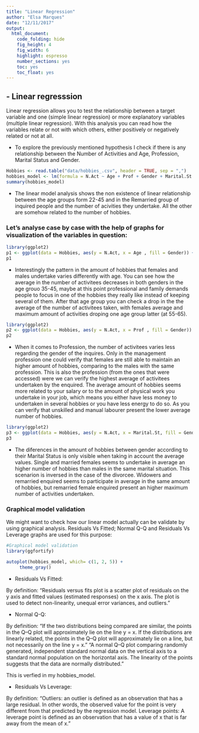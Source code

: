 ```yaml
---
title: "Linear Regression"
author: "Elsa Marques"
date: "12/11/2017"
output: 
  html_document:    
    code_folding: hide
    fig_height: 4
    fig_width: 6
    highlight: espresso
    number_sections: yes
    toc: yes
    toc_float: yes 
---
```


## - Linear regresssion

Linear regression allows you to test the relationship between a target variable and one (simple linear regression) or more explanatory variables (multiple linear regression). With this analysis you can read how the variables relate or not with which others, either positively or negatively related or not at all.

- To explore the previously mentioned hypothesis I check if there is any relationship between the Number of Activities and Age, Profession, Marital Status and Gender. 


```r
Hobbies <- read.table("data/hobbies_.csv", header = TRUE, sep = ",")
hobbies_model <- lm(formula = N.Act ~ Age + Prof + Gender + Marital.St , data = Hobbies)
summary(hobbies_model)
```

- The linear model analysis shows the non existence of linear relationship between the age groups form 22-45 and in the Remarried group of inquired people and the number of acivities they undertake. All the other are somehow related to the number of hobbies. 

### Let's analyse case by case with the help of graphs for visualization of the variables in question:  

```r
library(ggplot2)
p1 <- ggplot(data = Hobbies, aes(y = N.Act, x = Age , fill = Gender)) + geom_boxplot() + geom_smooth(method = "lm")
p1
```

- Interestingly the pattern in the amount of hobbies that females and males undertake varies differently with age. You can see how the average in the number of activitees decreases in both genders in the age grouo 35-45, maybe at this point professional and family demands people to focus in one of the hobbies they really like instead of keeping several of them. After that age group you can check a drop in the the average of the number of activitees taken, with females average and maximum amount of activities droping one age group latter (at 55-65). 

```r
library(ggplot2)
p2 <- ggplot(data = Hobbies, aes(y = N.Act, x = Prof , fill = Gender)) + geom_boxplot() + geom_smooth(method = "lm")
p2
```

- When it comes to Profession, the number of activitees varies less regarding the gender of the inquires. Only in the management profession one could verify that females are still able to maintain an higher amount of hobbies, comparing to the males with the same profession. This is also the profession (from the ones that were accessed) were we can verify the highest average of activitees undertaken by the enquired. The average amount of hobbies seems more related to your salary or to the amount of physical work you undertake in your job, which means you either have less money to undertaken in several hobbies or you have less energy to do so. As you can verify that unskilled and manual labourer present the lower average number of hobbies. 


```r
library(ggplot2)
p3 <- ggplot(data = Hobbies, aes(y = N.Act, x = Marital.St, fill = Gender)) + geom_boxplot()
p3
```

- The diferences in the amount of hobbies between gender according to their Marital Status is only visible when taking in account the average values. Single and married females seems to undertake in average an higher number of hobbies than males in the same marital situation. This scenarion is inversed in the case of the divorcee. Widowers and remarried enquired seems to participate in average in the same amount of hobbies, but remarried female enquired present an higher maximum number of activities undertaken. 


### Graphical model validation   

We might want to check how our linear model actually can be validate by using graphical analysis. Residuals Vs Fitted; Normal Q-Q and Residuals Vs Leverage graphs are used for this purpose: 

```r

#Graphical model validation 
library(ggfortify)

autoplot(hobbies_model, which= c(1, 2, 5)) +
     theme_gray()
```


- Residuals Vs Fitted:

By definition: "Residuals versus fits plot is a scatter plot of residuals on the y axis and fitted values (estimated responses) on the x axis. The plot is used to detect non-linearity, unequal error variances, and outliers."


- Normal Q-Q:

By definition: "If the two distributions being compared are similar, the points in the Q–Q plot will approximately lie on the line y = x. If the distributions are linearly related, the points in the Q–Q plot will approximately lie on a line, but not necessarily on the line y = x." "A normal Q–Q plot comparing randomly generated, independent standard normal data on the vertical axis to a standard normal population on the horizontal axis. The linearity of the points suggests that the data are normally distributed."

This is verfied in my hobbies_model. 

- Residuals Vs Leverage:

By definition: "Outliers: an outlier is defined as an observation that has a large residual. In other words, the observed value for the point is very different from that predicted by the regression model. Leverage points: A leverage point is defined as an observation that has a value of x that is far away from the mean of x."
     

